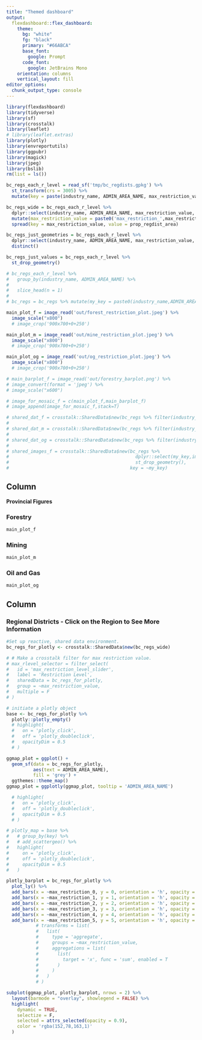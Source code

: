 ```yaml
---
title: "Themed dashboard"
output: 
  flexdashboard::flex_dashboard:
    theme:
      bg: "white"
      fg: "black" 
      primary: "#66ABCA"
      base_font:
        google: Prompt
      code_font:
        google: JetBrains Mono
    orientation: columns
    vertical_layout: fill
editor_options: 
  chunk_output_type: console
---
```


```r
library(flexdashboard)
library(tidyverse)
library(sf)
library(crosstalk)
library(leaflet)
# library(leaflet.extras)
library(plotly)
library(envreportutils)
library(ggpubr)
library(magick)
library(jpeg)
library(bslib)
rm(list = ls())
```

```r
bc_regs_each_r_level = read_sf('tmp/bc_regdists.gpkg') %>% 
  st_transform(crs = 3005) %>% 
  mutate(key = paste(industry_name, ADMIN_AREA_NAME, max_restriction_value, sep = '_'))

bc_regs_wide = bc_regs_each_r_level %>% 
  dplyr::select(industry_name, ADMIN_AREA_NAME, max_restriction_value, prop_regdist_area) %>% 
  mutate(max_restriction_value = paste0('max_restriction_',max_restriction_value)) %>% 
  spread(key = max_restriction_value, value = prop_regdist_area)

bc_regs_just_geometries = bc_regs_each_r_level %>% 
  dplyr::select(industry_name, ADMIN_AREA_NAME, max_restriction_value, key) %>% 
  distinct()

bc_regs_just_values = bc_regs_each_r_level %>% 
  st_drop_geometry()

# bc_regs_each_r_level %>% 
#   group_by(industry_name, ADMIN_AREA_NAME) %>% 
#   
#   slice_head(n = 1)
# 
# bc_regs = bc_regs %>% mutate(my_key = paste0(industry_name,ADMIN_AREA_NAME,max_restriction_value))
```

```r
main_plot_f = image_read('out/forest_restriction_plot.jpeg') %>% 
  image_scale("x800") 
  # image_crop('900x700+0+250')

main_plot_m = image_read('out/mine_restriction_plot.jpeg') %>% 
  image_scale("x800")
  # image_crop('900x700+0+250')

main_plot_og = image_read('out/og_restriction_plot.jpeg') %>% 
  image_scale("x800")
  # image_crop('900x700+0+250')

# main_barplot_f = image_read('out/forestry_barplot.png') %>% 
# image_convert(format = 'jpeg') %>% 
# image_scale("x600")

# image_for_mosaic_f = c(main_plot_f,main_barplot_f)
# image_append(image_for_mosaic_f,stack=T)
```

```r
# shared_dat_f = crosstalk::SharedData$new(bc_regs %>% filter(industry_name == "forest_restriction_max"), key = ~my_key, group = 'all')
# 
# shared_dat_m = crosstalk::SharedData$new(bc_regs %>% filter(industry_name == "mine_restriction_max"), key = ~my_key)
# 
# shared_dat_og = crosstalk::SharedData$new(bc_regs %>% filter(industry_name == "og_restriction_max"), key = ~my_key)
# 
# shared_images_f = crosstalk::SharedData$new(bc_regs %>%
#                                               dplyr::select(my_key,image_path) %>%
#                                               st_drop_geometry(),
#                                             key = ~my_key)
```

Column {.tabset}
-----------------------------------------------------------------------

**Provincial Figures**

### Forestry

```r
main_plot_f
```

### Mining

```r
main_plot_m
```

### Oil and Gas

```r
main_plot_og
```

Column 
-------------------------------------------------------------------------

### Regional Districts - Click on the Region to See More Information
```r
#Set up reactive, shared data environment.
bc_regs_for_plotly <- crosstalk::SharedData$new(bc_regs_wide)

# # Make a crosstalk filter for max restriction value.
# max_rlevel_selector = filter_select(
#   id = 'max_restriction_level_slider',
#   label = 'Restriction Level',
#   sharedData = bc_regs_for_plotly,
#   group = ~max_restriction_value,
#   multiple = F
# )

# initiate a plotly object
base <- bc_regs_for_plotly %>%
  plotly::plotly_empty()
  # highlight(
  #   on = 'plotly_click',
  #   off = 'plotly_doubleclick',
  #   opacityDim = 0.5
  # )

ggmap_plot = ggplot() +
  geom_sf(data = bc_regs_for_plotly,
          aes(text = ADMIN_AREA_NAME),
          fill = 'grey') +
  ggthemes::theme_map()
ggmap_plot = ggplotly(ggmap_plot, tooltip = 'ADMIN_AREA_NAME')

  # highlight(
  #   on = 'plotly_click',
  #   off = 'plotly_doubleclick',
  #   opacityDim = 0.5
  # )

# plotly_map = base %>%
#   # group_by(key) %>%
#   # add_scattergeo() %>%
#   highlight(
#     on = 'plotly_click',
#     off = 'plotly_doubleclick',
#     opacityDim = 0.5
#   )

plotly_barplot = bc_regs_for_plotly %>%
  plot_ly() %>%
  add_bars(x = ~max_restriction_0, y = 0, orientation = 'h', opacity = 0) %>%
  add_bars(x = ~max_restriction_1, y = 1, orientation = 'h', opacity = 0) %>%
  add_bars(x = ~max_restriction_2, y = 2, orientation = 'h', opacity = 0) %>%
  add_bars(x = ~max_restriction_3, y = 3, orientation = 'h', opacity = 0) %>%
  add_bars(x = ~max_restriction_4, y = 4, orientation = 'h', opacity = 0) %>%
  add_bars(x = ~max_restriction_5, y = 5, orientation = 'h', opacity = 0)
           # transforms = list(
           #   list(
           #     type = 'aggregate',
           #     groups = ~max_restriction_value,
           #     aggregations = list(
           #       list(
           #         target = 'x', func = 'sum', enabled = T
           #       )
           #     )
           #   )
           # )

subplot(ggmap_plot, plotly_barplot, nrows = 2) %>%
  layout(barmode = "overlay", showlegend = FALSE) %>%
  highlight(
    dynamic = TRUE,
    selectize = F,
    selected = attrs_selected(opacity = 0.9),
    color = 'rgba(152,78,163,1)'
  )
```

